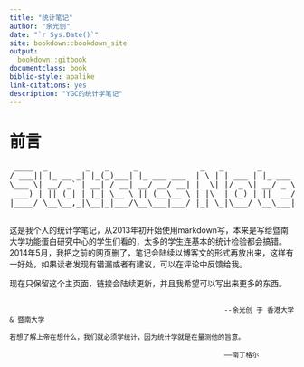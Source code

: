 ```yaml
--- 
title: "统计笔记"
author: "余光创"
date: "`r Sys.Date()`"
site: bookdown::bookdown_site
output:
  bookdown::gitbook
documentclass: book
biblio-style: apalike
link-citations: yes
description: "YGC的统计学笔记"
---
```



# 前言

<pre>
 ____  _        _   _     _             _   _       _
/ ___|| |_ __ _| |_(_)___| |_ ___ ___  | \ | | ___ | |_ ___  ___
\___ \| __/ _` | __| / __| __/ __/ __| |  \| |/ _ \| __/ _ \/ __|
 ___) | || (_| | |_| \__ \ || (__\__ \ | |\  | (_) | ||  __/\__ \
|____/ \__\__,_|\__|_|___/\__\___|___/ |_| \_|\___/ \__\___||___/

</pre>

这是我个人的统计学笔记，从2013年初开始使用markdown写，本来是写给暨南大学功能蛋白研究中心的学生们看的，太多的学生连基本的统计检验都会搞错。
2014年5月，我把之前的网页删了，笔记会陆续以博客文的形式再放出来，这样有一好处，如果读者发现有错漏或者有建议，可以在评论中反馈给我。

现在只保留这个主页面，链接会陆续更新，并且我希望可以写出来更多的东西。
```

													 --余光创 于 香港大学 & 暨南大学
```


```
若想了解上帝在想什么，我们就必须学统计，因为统计学就是在量测他的旨意。

                                                     ——南丁格尔
```
